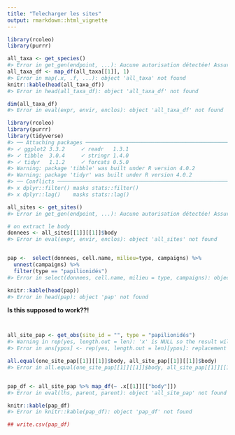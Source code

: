 ```yaml
---
title: "Telecharger les sites"
output: rmarkdown::html_vignette
---
```





```r
library(rcoleo)
library(purrr)

all_taxa <- get_species()
#> Error in get_gen(endpoint, ...): Aucune autorisation détectée! Assurez-vous d'avoir enregistré votre jeton d'accès dans un fichier appelé `.httr-oauth`
all_taxa_df <- map_df(all_taxa[[1]], 1)
#> Error in map(.x, .f, ...): object 'all_taxa' not found
knitr::kable(head(all_taxa_df))
#> Error in head(all_taxa_df): object 'all_taxa_df' not found

dim(all_taxa_df)
#> Error in eval(expr, envir, enclos): object 'all_taxa_df' not found
```



```r
library(rcoleo)
library(purrr)
library(tidyverse)
#> ── Attaching packages ─────────────────────────────────────────────────────────── tidyverse 1.3.0 ──
#> ✓ ggplot2 3.3.2     ✓ readr   1.3.1
#> ✓ tibble  3.0.4     ✓ stringr 1.4.0
#> ✓ tidyr   1.1.2     ✓ forcats 0.5.0
#> Warning: package 'tibble' was built under R version 4.0.2
#> Warning: package 'tidyr' was built under R version 4.0.2
#> ── Conflicts ────────────────────────────────────────────────────────────── tidyverse_conflicts() ──
#> x dplyr::filter() masks stats::filter()
#> x dplyr::lag()    masks stats::lag()

all_sites <- get_sites()
#> Error in get_gen(endpoint, ...): Aucune autorisation détectée! Assurez-vous d'avoir enregistré votre jeton d'accès dans un fichier appelé `.httr-oauth`

# on extract le body
donnees <- all_sites[[1]][[1]]$body
#> Error in eval(expr, envir, enclos): object 'all_sites' not found


pap <-  select(donnees, cell.name, milieu=type, campaigns) %>%
  unnest(campaigns) %>%
  filter(type == "papilionidés")
#> Error in select(donnees, cell.name, milieu = type, campaigns): object 'donnees' not found

knitr::kable(head(pap))
#> Error in head(pap): object 'pap' not found
```

**Is this supposed to work??!**


```r


all_site_pap <- get_obs(site_id = "", type = "papilionidés")
#> Warning in rep(yes, length.out = len): 'x' is NULL so the result will be NULL
#> Error in ans[ypos] <- rep(yes, length.out = len)[ypos]: replacement has length zero

all.equal(one_site_pap[[1]][[1]]$body, all_site_pap[[1]][[1]]$body)
#> Error in all.equal(one_site_pap[[1]][[1]]$body, all_site_pap[[1]][[1]]$body): object 'one_site_pap' not found


pap_df <- all_site_pap %>% map_df(~ .x[[1]][["body"]])
#> Error in eval(lhs, parent, parent): object 'all_site_pap' not found

knitr::kable(pap_df)
#> Error in knitr::kable(pap_df): object 'pap_df' not found

## write.csv(pap_df)
```
